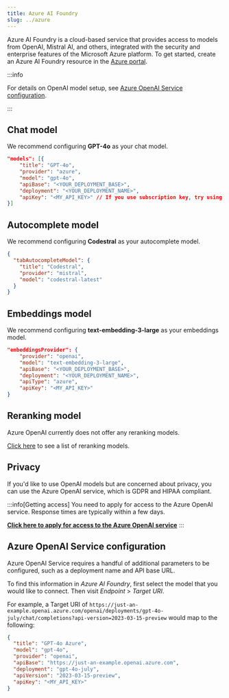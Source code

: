 ```yaml
---
title: Azure AI Foundry
slug: ../azure
---
```



Azure AI Foundry is a cloud-based service that provides access to models from OpenAI, Mistral AI, and others, integrated with the security and enterprise features of the Microsoft Azure platform. To get started, create an Azure AI Foundry resource in the [Azure portal](https://portal.azure.com).

:::info

For details on OpenAI model setup, see [Azure OpenAI Service configuration](#general-model-configuration).

:::

## Chat model

We recommend configuring **GPT-4o** as your chat model.

```json title="config.json (Deprecated)"
"models": [{
    "title": "GPT-4o",
    "provider": "azure",
    "model": "gpt-4o",
    "apiBase": "<YOUR_DEPLOYMENT_BASE>",
    "deployment": "<YOUR_DEPLOYMENT_NAME>",
    "apiKey": "<MY_API_KEY>" // If you use subscription key, try using Azure gateway to rename it apiKey
}]
```

## Autocomplete model

We recommend configuring **Codestral** as your autocomplete model.

```json title="config.json (Deprecated)"
{
  "tabAutocompleteModel": {
    "title": "Codestral",
    "provider": "mistral",
    "model": "codestral-latest"
  }
}
```

## Embeddings model

We recommend configuring **text-embedding-3-large** as your embeddings model.

```json title="config.json (Deprecated)"
"embeddingsProvider": {
    "provider": "openai",
    "model": "text-embedding-3-large",
    "apiBase": "<YOUR_DEPLOYMENT_BASE>",
    "deployment": "<YOUR_DEPLOYMENT_NAME>",
    "apiType": "azure",
    "apiKey": "<MY_API_KEY>"
}
```

## Reranking model

Azure OpenAI currently does not offer any reranking models.

[Click here](../../model-types/reranking.md) to see a list of reranking models.

## Privacy

If you'd like to use OpenAI models but are concerned about privacy, you can use the Azure OpenAI service, which is GDPR and HIPAA compliant.

:::info[Getting access]
You need to apply for access to the Azure OpenAI service. Response times are typically within a few days.

**[Click here to apply for access to the Azure OpenAI service](https://azure.microsoft.com/en-us/products/ai-services/openai-service)**
:::

## Azure OpenAI Service configuration

Azure OpenAI Service requires a handful of additional parameters to be configured, such as a deployment name and API base URL.

To find this information in _Azure AI Foundry_, first select the model that you would like to connect. Then visit _Endpoint_ > _Target URI_.

For example, a Target URI of `https://just-an-example.openai.azure.com/openai/deployments/gpt-4o-july/chat/completions?api-version=2023-03-15-preview` would map to the following:

```json title="config.json (Deprecated)"
{
  "title": "GPT-4o Azure",
  "model": "gpt-4o",
  "provider": "openai",
  "apiBase": "https://just-an-example.openai.azure.com",
  "deployment": "gpt-4o-july",
  "apiVersion": "2023-03-15-preview",
  "apiKey": "<MY_API_KEY>"
}
```
